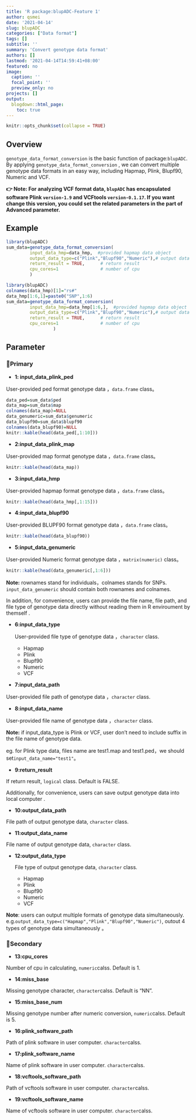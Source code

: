 ```yaml
---
title: 'R package:blupADC-Feature 1'
author: qsmei
date: '2021-04-14'
slug: blupADC
categories: ["Data format"]
tags: []
subtitle: ''
summary: 'Convert genotype data format'
authors: []
lastmod: '2021-04-14T14:59:41+08:00'
featured: no
image:
  caption: ''
  focal_point: ''
  preview_only: no
projects: []
output:
  blogdown::html_page:
    toc: true
---
```


```r
knitr::opts_chunk$set(collapse = TRUE)
```

## Overview 

`genotype_data_format_conversion` is the basic function of  package:`blupADC`.  By applying `genotype_data_format_conversion` , we can convert multiple genotype data formats in an easy way, including Hapmap, Plink, Blupf90, Numeric and VCF.  

**👉 Note:  For analyzing VCF format data,  `blupADC` has encapsulated software Plink `version-1.9` and  VCFtools `version-0.1.17`. If you want change this version, you could set the related parameters in the part of Advanced parameter.**

## Example

```R
library(blupADC)
sum_data=genotype_data_format_conversion(
         input_data_hmp=data_hmp,  #provided hapmap data object 
         output_data_type=c("Plink","Blupf90","Numeric"),# output data format
         return_result = TRUE,      # return result 
         cpu_cores=1                # number of cpu 
         )
```

```r
library(blupADC)
colnames(data_hmp)[1]="rs#"
data_hmp[1:6,1]=paste0("SNP",1:6)
sum_data=genotype_data_format_conversion(
         input_data_hmp=data_hmp[1:6,],  #provided hapmap data object 
         output_data_type=c("Plink","Blupf90","Numeric"),# output data format
         return_result = TRUE,      # return result 
         cpu_cores=1                # number of cpu 
                  )
```

## Parameter 

### 🤡Primary  

-   **1: input_data_plink_ped**

User-provided  ped format genotype data ，`data.frame` class。

```r
data_ped=sum_data$ped
data_map=sum_data$map
colnames(data_map)=NULL
data_genumeric=sum_data$genumeric
data_blupf90=sum_data$blupf90
colnames(data_blupf90)=NULL
knitr::kable(head(data_ped[,1:10]))
```

-   **2:input_data_plink_map**

User-provided  map format genotype data ，`data.frame` class。

```r
knitr::kable(head(data_map))
```

-   **3:input_data_hmp**

User-provided  hapmap format genotype data ，`data.frame` class。

```r
knitr::kable(head(data_hmp[,1:15]))
```

-   **4:input_data_blupf90**

User-provided  BLUPF90 format genotype data ，`data.frame` class。

```r
knitr::kable(head(data_blupf90))
```

-   **5:input_data_genumeric**

User-provided  Numeric format genotype data ，`matrix(numeric)` class。

```r
knitr::kable(head(data_genumeric[,1:6]))
```

**Note:** rownames stand for individuals，colnames stands for SNPs.  `input_data_genumeric`  should contain both rownames and colnames.

In addition, for convenience, users can provide the  file name, file path, and file type of genotype data directly without reading them in R enviroument by themself .

- **6:input_data_type**

  User-provided  file type of genotype data ，`character` class.

  -   Hapmap
  -   Plink
  -   Blupf90
  -   Numeric
  -   VCF

-   **7:input_data_path**

User-provided  file path of genotype data ，`character` class.

-   **8:input_data_name**

User-provided  file name of genotype data ，`character` class.

**Note:**  if input_data_type is Plink or VCF, user don't need to include suffix in the file name of genotype data. 

eg. for Plink type data, files name are test1.map and test1.ped，we should set`input_data_name="test1"`。

-   **9:return_result**

If return result, `logical` class. Default is FALSE.

Additionally,  for convenience, users can  save output genotype data  into local computer .

-   **10:output_data_path**

File path of output genotype data, `character` class.

-   **11:output_data_name**

File name of output genotype data, `character` class.

-   **12:output_data_type**

    File type of output genotype data, `character` class.

    -   Hapmap
    -   Plink
    -   Blupf90
    -   Numeric
    -   VCF

**Note**: users can  output multiple formats of genotype data simultaneously. e.g.`output_data_type=c("Hapmap","Plink","Blupf90","Numeric")`, outout 4 types of genotype data simultaneously 。

### 💨Secondary

-   **13:cpu_cores**

Number of cpu in calculating,  `numeric`calss. Default is 1.

-   **14:miss_base**

Missing genotype character,  `character`calss. Default is "NN".

-   **15:miss_base_num** 

Missing genotype number after numeric conversion,  `numeric`calss. Default is 5.

-   **16:plink_software_path**

Path of plink software in user computer. `character`calss.

-   **17:plink_software_name**

Name of plink software in user computer. `character`calss.

-   **18:vcftools_software_path**

Path of vcftools software in user computer. `character`calss.

-   **19:vcftools_software_name**

Name of vcftools software in user computer. `character`calss.
